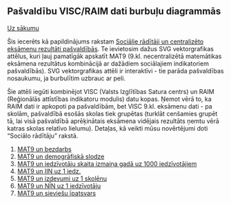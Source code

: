 Pašvaldību VISC/RAIM dati burbuļu diagrammās
----------
  
  [Uz sākumu](../index.html)

Šis iecerēts kā papildinājums rakstam [Sociālie rādītāji un centralizēto eksāmenu rezultāti pašvaldībās](social-issues-and-exams-in-municipalities.html). Te ievietosim dažus SVG vektorgrafikas attēlus, kuri ļauj pamatīgāk apskatīt MAT9 (9.kl. necentralizētā matemātikas eksāmena rezultātus kombinācijā ar dažādiem sociālajiem indikatoriem pašvaldībās). SVG vektorgrafikas attēli ir interaktīvi - tie parāda pašvaldības nosaukumu, ja burbulītim uzbrauc ar peli. 

Šie attēli iegūti kombinējot VISC (Valsts Izglītības Satura centrs) un RAIM (Reģionālās attīstības indikatoru modulis) datu kopas. Ņemot vērā to, ka RAIM dati ir apkopoti pa pašvaldībām, bet VISC 9.kl. eksāmenu dati - pa skolām, pašvaldībā esošās skolas tiek grupētas (turklāt cenšamies grupēt tā, lai visā pašvaldībā aprēķinātais eksāmena vidējais rezultāts ņemtu vērā katras skolas relatīvo lielumu). Detaļas, kā veikti mūsu novērtējumi doti "Sociālo rādītāju" rakstā.

1. [MAT9 un bezdarbs](http://www.demografija.lv/visc/sampledata/temp2/MAT9-UnemploymentRate-2014.svg)
2. [MAT9 un demogrāfiskā slodze](http://www.demografija.lv/visc/sampledata/temp2/MAT9-DependencyRatio-2014.svg)
3. [MAT9 un iedzīvotāju skaita izmaiņa gadā uz 1000 iedzīvotājiem](http://www.demografija.lv/visc/sampledata/temp2/MAT9-PopulationChangePerYear-2014.svg)
4. [MAT9 un IIN uz 1 iedz.](http://www.demografija.lv/visc/sampledata/temp2/MAT9-PerCapitaIncomeTax-2014.svg)
5. [MAT9 un izdevumi uz 1 skolēnu](http://www.demografija.lv/visc/sampledata/temp2/MAT9-ExpenditurePerStudent-2014.svg)
6. [MAT9 un NĪN uz 1 iedzīvotāju](http://www.demografija.lv/visc/sampledata/temp2/MAT9-PerCapitaRealEstateTax-2014.svg)
7. [MAT9 un sieviešu īpatsvars](http://www.demografija.lv/visc/sampledata/temp2/MAT9-FemaleRatio-2014.svg)


